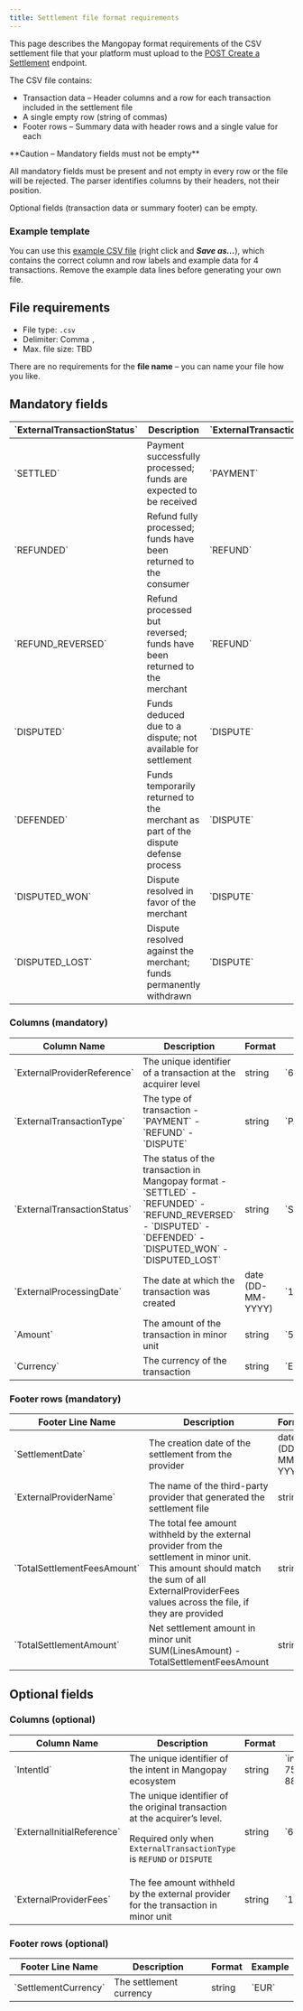 ```yaml
---
title: Settlement file format requirements
---
```


This page describes the Mangopay format requirements of the CSV settlement file that your platform must upload to the [POST Create a Settlement](/api-reference/settlements/create-settlement) endpoint.

The CSV file contains: 
- Transaction data – Header columns and a row for each transaction included in the settlement file
- A single empty row (string of commas)
- Footer rows – Summary data with header rows and a single value for each

<Warning>
**Caution – Mandatory fields must not be empty**

All mandatory fields must be present and not empty in every row or the file will be rejected. The parser identifies columns by their headers, not their position.

Optional fields (transaction data or summary footer) can be empty.
</Warning>

### Example template

You can use this [example CSV file](https://raw.githubusercontent.com/Mangopay/docs/refs/heads/main/guides/echo/Example_Mangopay_Settlement_File.csv) (right click and ***Save as...***), which contains the correct column and row labels and example data for 4 transactions. Remove the example data lines before generating your own file. 

## File requirements 

- File type: `.csv`
- Delimiter: Comma `,`
- Max. file size: TBD

There are no requirements for the **file name** – you can name your file how you like.

## Mandatory fields

<table>
<thead>
<tr>
<th class="header">`ExternalTransactionStatus`</th>
<th class="header">Description</th>
<th class="header">`ExternalTransactionType`</th>
</tr>
</thead>
<tbody>
<tr>
<td class="table-content">`SETTLED`</td>
<td class="table-content">Payment successfully processed; funds are expected to be received</td>
<td class="table-content">`PAYMENT`</td>
</tr>
<tr>
<td class="table-content">`REFUNDED`</td>
<td class="table-content">Refund fully processed; funds have been returned to the consumer</td>
<td class="table-content">`REFUND`</td>
</tr>
<tr>
<td class="table-content">`REFUND_REVERSED`</td>
<td class="table-content">Refund processed but reversed; funds have been returned to the merchant</td>
<td class="table-content">`REFUND`</td>
</tr>
<tr>
<td class="table-content">`DISPUTED`</td>
<td class="table-content">Funds deduced due to a dispute; not available for settlement</td>
<td class="table-content">`DISPUTE`</td>
</tr>
<tr>
<td class="table-content">`DEFENDED`</td>
<td class="table-content">Funds temporarily returned to the merchant as part of the dispute defense process</td>
<td class="table-content">`DISPUTE`</td>
</tr>
<tr>
<td class="table-content">`DISPUTED_WON`</td>
<td class="table-content">Dispute resolved in favor of the merchant</td>
<td class="table-content">`DISPUTE`</td>
</tr>
<tr>
<td class="table-content">`DISPUTED_LOST`</td>
<td class="table-content">Dispute resolved against the merchant; funds permanently withdrawn</td>
<td class="table-content">`DISPUTE`</td></tr>
</tbody>
</table>

### Columns (mandatory)

<table>
<thead>
<tr>
<th class="header">Column Name</th>
<th class="header">Description</th>
<th class="header">Format</th>
<th class="header">Example</th>
</tr>
</thead>
<tbody>
<tr>
<td class="table-content">
`ExternalProviderReference`
</td>
<td class="table-content">
The unique identifier of a transaction at the acquirer level
</td>
<td class="table-content">
string
</td>
<td class="table-content">
`6TU984332A894613W`
</td>
</tr>
<tr>
<td class="table-content">
`ExternalTransactionType`
</td>
<td class="table-content">
The type of transaction
- `PAYMENT`
- `REFUND`
- `DISPUTE`
</td>
<td class="table-content">
string
</td>
<td class="table-content">
`PAYMENT`
</td>
</tr>
<tr>
<td class="table-content">
`ExternalTransactionStatus`
</td>
<td class="table-content">
The status of the transaction in Mangopay format
- `SETTLED`
- `REFUNDED`
- `REFUND_REVERSED`
- `DISPUTED`
- `DEFENDED`
- `DISPUTED_WON`
- `DISPUTED_LOST`
</td>
<td class="table-content">
string
</td>
<td class="table-content">
`SETTLED`
</td>
</tr>
<tr>
<td class="table-content">
`ExternalProcessingDate`
</td>
<td class="table-content">
The date at which the transaction was created
</td>
<td class="table-content">
date (DD-MM-YYYY)
</td>
<td class="table-content">
`19-06-2025`
</td>
</tr>
<tr>
<td class="table-content">
`Amount`
</td>
<td class="table-content">
The amount of the transaction in minor unit
</td>
<td class="table-content">
string
</td>
<td class="table-content">
`50000` (500)
</td>
</tr>
<tr>
<td class="table-content">
`Currency`
</td>
<td class="table-content">
The currency of the transaction
</td>
<td class="table-content">
string
</td>
<td class="table-content">
`EUR`
</td>
</tr>
</tbody>
</table>

### Footer rows (mandatory)

<table>
<thead>
<tr>
<th class="header">Footer Line Name</th>
<th class="header">Description</th>
<th class="header">Format</th>
<th class="header">Example</th>
</tr>
</thead>
<tbody>
<tr>
<td class="table-content">
`SettlementDate`
</td>
<td class="table-content">
The creation date of the settlement from the provider
</td>
<td class="table-content">
date (DD-MM-YYYY)
</td>
<td class="table-content">
`19-06-2025`
</td>
</tr>
<tr>
<td class="table-content">
`ExternalProviderName`
</td>
<td class="table-content">
The name of the third-party provider that generated the settlement file
</td>
<td class="table-content">
string
</td>
<td class="table-content">
`PAYPAL`
</td>
</tr>
<tr>
<td class="table-content">
`TotalSettlementFeesAmount`
</td>
<td class="table-content">
The total fee amount withheld by the external provider from the settlement in minor unit.
This amount should match the sum of all ExternalProviderFees values across the file, if they are provided
</td>
<td class="table-content">
string
</td>
<td class="table-content">
`500`
</td>
</tr>
<tr>
<td class="table-content">
`TotalSettlementAmount`
</td>
<td class="table-content">
Net settlement amount in minor unit
SUM(LinesAmount) - TotalSettlementFeesAmount
</td>
<td class="table-content">
string
</td>
<td class="table-content">
`50000`
</td>
</tr>
</tbody>
</table>

## Optional fields

### Columns (optional)

<table>
<thead>
<tr>
<th class="header">Column Name</th>
<th class="header">Description</th>
<th class="header">Format</th>
<th class="header">Example</th>
</tr>
</thead>
<tbody>
<tr>
<td class="table-content">
`IntentId`
</td>
<td class="table-content">
The unique identifier of the intent in Mangopay ecosystem
</td>
<td class="table-content">
string
</td>
<td class="table-content">
`int_01978259-e06b-758c-8cd5-888cee9dd669`
</td>
</tr>
<tr>
<td class="table-content">
`ExternalInitialReference`
</td>
<td class="table-content">
The unique identifier of the original transaction at the acquirer’s level.

Required only when `ExternalTransactionType` is `REFUND` or `DISPUTE`
</td>
<td class="table-content">
string
</td>
<td class="table-content">
`6TU984332A894617S`
</td>
</tr>
<tr>
<td class="table-content">
`ExternalProviderFees`
</td>
<td class="table-content">
The fee amount withheld by the external provider for the transaction in minor unit
</td>
<td class="table-content">
string
</td>
<td class="table-content">
`150`
</td>
</tr>
</tbody>
</table>

### Footer rows (optional)

<table>
<thead>
<tr>
<th class="header">Footer Line Name</th>
<th class="header">Description</th>
<th class="header">Format</th>
<th class="header">Example</th>
</tr>
</thead>
<tbody>
<tr>
<td class="table-content">
`SettlementCurrency`
</td>
<td class="table-content">
The settlement currency
</td>
<td class="table-content">
string
</td>
<td class="table-content">
`EUR`
</td>
</tr>
</tbody>
</table>


